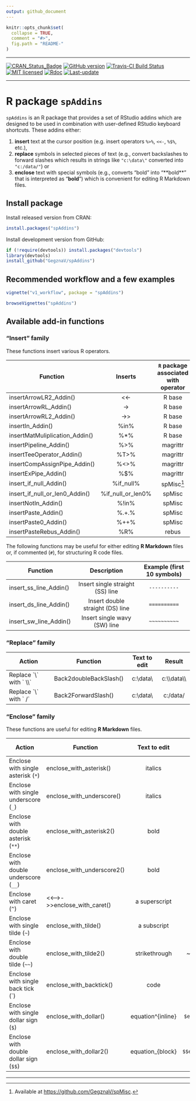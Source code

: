 ```yaml
---
output: github_document
---
```


<!-- README.md is generated from README.Rmd. Please edit that file -->

```r
knitr::opts_chunk$set(
  collapse = TRUE,
  comment = "#>",
  fig.path = "README-"
)
```

***

[![CRAN_Status_Badge](http://www.r-pkg.org/badges/version/spAddins)](https://cran.r-project.org/package=spAddins)
[![GitHub version](https://img.shields.io/badge/GitHub-`r packageVersion("spAddins")`-brightgreen.svg)](https://github.com/GegznaV/spAddins)
[![Travis-CI Build Status](https://travis-ci.org/GegznaV/spAddins.png?branch=master)](https://travis-ci.org/GegznaV/spAddins)
[![MIT licensed](https://img.shields.io/badge/license-MIT-blue.svg)](https://opensource.org/licenses/MIT)
[![Rdoc](http://www.rdocumentation.org/badges/version/spAddins)](http://www.rdocumentation.org/packages/spAddins)
[![Last-update](https://img.shields.io/badge/Updated%20on-`r gsub('-', '--', Sys.Date())`-yellowgreen.svg)](/commits/master)

***


   
   
R package `spAddins` 
====================

`spAddins` is an R package that provides a set of RStudio addins which
are designed to be used in
combination with user-defined RStudio keyboard shortcuts. These
addins either:

1) **insert** text at the cursor position (e.g. insert
operators `%>%`, `<<-`, `%$%`, etc.), 
2) **replace** symbols in selected
pieces of text (e.g., convert backslashes to forward slashes which results 
in strings like `"c:\data\"` converted into `"c:/data/"`) or 
3) **enclose** text with special symbols (e.g., converts "bold" into "\*\*bold\*\*"
that is interpreted as "**bold**")
which is convenient for editing R Markdown files.

Install package
---------------------------

Install released version from CRAN:
```r
install.packages("spAddins")
```

Install development version from GitHub:
```r
if (!require(devtools)) install.packages("devtools")
library(devtools)
install_github("GegznaV/spAddins")
```

Recommended workflow and a few examples
-----------------------------------------------------

```r
vignette("v1_workflow", package = "spAddins")

browseVignettes("spAddins")
```

Available add-in functions
--------------------------------------

### "Insert" family

These functions insert various R operators.

| Function                            | Inserts              | `R` package associated with operator|
|-------------------------------------|:--------------------:|:-------------------------------:|
| insertArrowLR2\_Addin()             | &lt;&lt;-            | R base                          |
| insertArrowRL\_Addin()              | -&gt;                | R base                          |
| insertArrowRL2\_Addin()             | -&gt;&gt;            | R base                          |
| insertIn\_Addin()                   | %in%                 | R base                          |
| insertMatMuliplication\_Addin()     | %\*%                 | R base                          |
| insertPipeline\_Addin()             | %&gt;%               | magrittr                        |
| insertTeeOperator\_Addin()          | %T&gt;%              | magrittr                        |
| insertCompAssignPipe\_Addin()       | %&lt;&gt;%           | magrittr                        |
| insertExPipe\_Addin()               | %$%                  | magrittr                        |
| insert\_if\_null\_Addin()           | %if\_null%           | spMisc[^1]                      |
| insert\_if\_null\_or\_len0\_Addin() | %if\_null\_or\_len0% | spMisc                          |
| insertNotIn\_Addin()                | %!in%                | spMisc                          |
| insertPaste\_Addin()                | %.+.%                | spMisc                          |
| insertPaste0\_Addin()               | %++%                 | spMisc                          |
| insertPasteRebus\_Addin()           | %R%                  | rebus                           |

The following functions may be useful for either editing **R Markdown** files or,
if commented (`#`), for structuring R code files.

| Function                            | Description                      | Example (first 10 symbols) |
|-------------------------------------|:--------------------------------:|:--------------------------:|
| insert\_ss\_line\_Addin()           | Insert single straight (SS) line | `----------`               |
| insert\_ds\_line\_Addin()           | Insert double straight (DS) line | `==========`               |
| insert\_sw\_line\_Addin()           | Insert single wavy (SW) line     | `~~~~~~~~~~`               | 

[^1]: Available at <https://github.com/GegznaV/spMisc>.

### "Replace" family 

| Action                        | Function               | Text to edit     | Result          |
|-------------------------------|------------------------|:----------------:|:---------------:|
| Replace \`\\\` with \` \\\\\` | Back2doubleBackSlash() | c:\\data\\       | c:\\\\data\\\\  |
| Replace \`\\\` with \` /\`    | Back2ForwardSlash()    | c:\\data\\       | c:/data/        |


### "Enclose" family

These functions are useful for editing **R Markdown** files.

| Action                                 | Function                     | Text to edit      | Result                     | Interpreted as      |
|----------------------------------------|------------------------------|:-----------------:|:--------------------------:|:-------------------:|
| Enclose with single asterisk (`*`)     | enclose\_with\_asterisk()    | italics           | \*italics\*                | *italics*           |
| Enclose with single underscore (`_`)   | enclose\_with\_underscore()  | italics           | \_italics\_                | _italics_           |
| Enclose with double asterisk (`**`)    | enclose\_with\_asterisk2()   | bold              | \*\*bold\*\*               | **bold**            |
| Enclose with double underscore (`__`)  | enclose\_with\_underscore2() | bold              | \_\_bold\_\_               | __bold__            |
| Enclose with caret (`^`)               | <<-->->>enclose\_with\_caret()       | a superscript     | a \^superscript\^          | a ^superscript^     |
| Enclose with single tilde (`~`)        | enclose\_with\_tilde()       | a subscript       | a \~subscript\~            | a ~subscript~       |
| Enclose with double tilde (`~~`)       | enclose\_with\_tilde2()      | strikethrough     | \~\~strikethrough\~\~      | ~~strikethrough~~   |
| Enclose with single back tick (\`)     | enclose\_with\_backtick()    |  code             | \`code\`                   | `code`              |
| Enclose with single dollar sign (`$`)  | enclose\_with\_dollar()      | equation^{inline} | ```$equation^{inline}$```  | $equation^{inline}$ |
| Enclose with double dollar sign (`$$`) | enclose\_with\_dollar2()     | equation_{block}  | ```$$equation_{block}$$``` | $equation_{block}$  |

* * *


